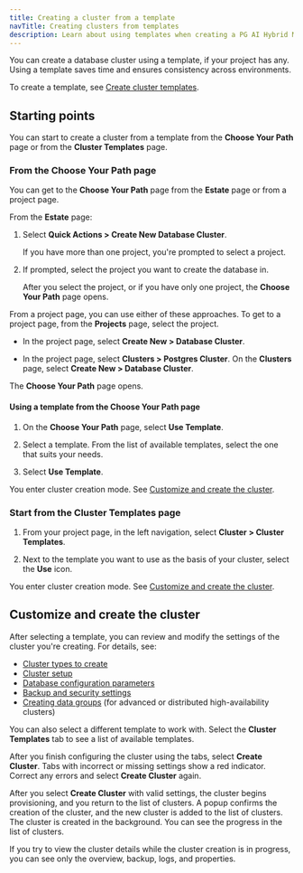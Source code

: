 ```yaml
---
title: Creating a cluster from a template
navTitle: Creating clusters from templates
description: Learn about using templates when creating a PG AI Hybrid Manager cluster.
---
```


You can create a database cluster using a template, if your project has any. Using a template saves time and ensures consistency across environments.

To create a template, see [Create cluster templates](../manage-clusters/create-cluster-template.mdx).

## Starting points

You can start to create a cluster from a template from the **Choose Your Path** page or from the **Cluster Templates** page.

### From the Choose Your Path page

You can get to the **Choose Your Path** page from the **Estate** page or from a project page.

From the **Estate** page:

1.  Select **Quick Actions > Create New Database Cluster**. 

    If you have more than one project, you're prompted to select a project.

2.  If prompted, select the project you want to create the database in.

    After you select the project, or if you have only one project, the **Choose Your Path** page opens.

From a project page, you can use either of these approaches. To get to a project page, from the **Projects** page, select the project.

-   In the project page, select **Create New > Database Cluster**. 

-   In the project page, select **Clusters > Postgres Cluster**. On the **Clusters** page, select **Create New > Database Cluster**.

The **Choose Your Path** page opens.

#### Using a template from the Choose Your Path page

1.  On the **Choose Your Path** page, select **Use Template**.

2.  Select a template. From the list of available templates, select the one that suits your needs.

3.  Select **Use Template**.

You enter cluster creation mode. See [Customize and create the cluster](create-clusters-with-templates.mdx#customize-and-create-the-cluster).

### Start from the Cluster Templates page

1.  From your project page, in the left navigation, select **Cluster > Cluster Templates**. 

2.  Next to the template you want to use as the basis of your cluster, select the **Use** icon.

You enter cluster creation mode. See [Customize and create the cluster](create-clusters-with-templates.mdx#customize-and-create-the-cluster).

## Customize and create the cluster

After selecting a template, you can review and modify the settings of the cluster you're creating. For details, see:

-   [Cluster types to create](cluster-info.mdx)
-   [Cluster setup](cluster-settings.mdx)
-   [Database configuration parameters](db-configuration.mdx)
-   [Backup and security settings](additional-settings.mdx) 
-   [Creating data groups](data-groups.mdx) (for advanced or distributed high-availability clusters)

You can also select a different template to work with. Select the **Cluster Templates** tab to see a list of available templates. 

After you finish configuring the cluster using the tabs, select **Create Cluster**. Tabs with incorrect or missing settings show a red indicator. Correct any errors and select **Create Cluster** again.

After you select **Create Cluster** with valid settings, the cluster begins provisioning, and you return to the list of clusters. A popup confirms the creation of the cluster, and the new cluster is added to the list of clusters. The cluster is created in the background. You can see the progress in the list of clusters.

If you try to view the cluster details while the cluster creation is in progress, you can see only the overview, backup, logs, and properties.
